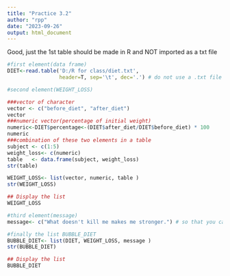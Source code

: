 ```yaml
---
title: "Practice 3.2"
author: "rpp"
date: "2023-09-26"
output: html_document
---
```


Good, just the 1st table should be made in R and NOT imported as a txt file

```r
#first element(data frame)
DIET<-read.table('D:/R for class/diet.txt',
                 header=T, sep='\t', dec='.') # do not use a .txt file here I want you to make the table directly in R

#second element(WEIGHT_LOSS)

###vector of character
vector <- c("before_diet", "after_diet")
vector
###numeric vector(percentage of initial weight)
numeric<-DIET$percentage<-(DIET$after_diet/DIET$before_diet) * 100
numeric
###combination of these two elements in a table 
subject <- c(1:5)
weight_loss<- c(numeric)
table   <- data.frame(subject, weight_loss)
str(table)

WEIGHT_LOSS<- list(vector, numeric, table )
str(WEIGHT_LOSS)

## Display the list
WEIGHT_LOSS

#third element(message)
message<- c("What doesn't kill me makes me stronger.") # so that you can make the table in R :)

#finally the list BUBBLE_DIET
BUBBLE_DIET<- list(DIET, WEIGHT_LOSS, message )
str(BUBBLE_DIET)

## Display the list
BUBBLE_DIET
```

